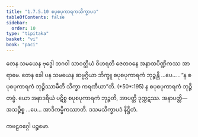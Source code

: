 ```yaml
---
title: "1.7.5.10 စပုစပုကာရကသိက္ခာပဒ"
tableOfContents: false
sidebar:
  order: 10
type: "tipitaka"
basket: "vi"
book: "paci"
---
```



<DynamicBreadcrumb />

<Division number="626" book="paci" e="ch" v="2" p="258">

<Paragraph number="1934" book="paci">
တေန သမယေန ဗုဒ္ဓေါ ဘဂဝါ သာဝတ္ထိယံ ဝိဟရတိ ဇေတဝနေ အနာထပိဏ္ဍိကဿ အာရာမေ. တေန ခေါ ပန သမယေန ဆဗ္ဗဂ္ဂိယာ ဘိက္ခူ စပုစပုကာရကံ ဘုဉ္ဇန္တိ …ပေ… .
</Paragraph>

<Paragraph number="1935" book="paci">
<Emphasis>“န စပုစပုကာရကံ ဘုဉ္ဇိဿာမီတိ သိက္ခာ ကရဏီယာ”</Emphasis>တိ. (*50*:<Emphasis>195</Emphasis>)
</Paragraph>

<Paragraph number="1936" book="paci">
န စပုစပုကာရကံ ဘုဉ္ဇိတဗ္ဗံ. ယော အနာဒရိယံ ပဋိစ္စ စပုစပုကာရကံ ဘုဉ္ဇတိ, အာပတ္တိ ဒုက္ကဋဿ.
</Paragraph>

<Paragraph number="1937" book="paci">
အနာပတ္တိ— အသဉ္စိစ္စ …ပေ… အာဒိကမ္မိကဿာတိ.

</Paragraph>
</Division>

<Paragraph number="1938" type="center" book="paci">
ဒသမသိက္ခာပဒံ နိဋ္ဌိတံ.

  
ကဗဠဝဂ္ဂေါ ပဉ္စမော.
</Paragraph>